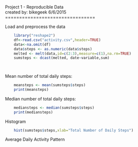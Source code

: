Project 1 - Reproducible Data  
created by: bikegeek 6/6/2015  
================================

Load and preprocess the data
```r
    library("reshape2")
    df<-read.csv("activity.csv",header=TRUE)
    data<-na.omit(df)
    data$steps <- as.numeric(data$steps)
    melted <- melt(data,id=c(2:3),measure=c(1),na.rm=TRUE)
    sumsteps <- dcast(melted, date~variable,sum)
    
    
```
Mean number of total daily steps:
```r
    meansteps <- mean(sumsteps$steps)
    print(meansteps)
```

Median number of total daily steps:
```r
    mediansteps <- median(sumsteps$steps)
    print(mediansteps)
```

Histogram
```r
    hist(sumsteps$steps,xlab="Total Number of Daily Steps")

```

Average Daily Activity Pattern
```r
   
```




